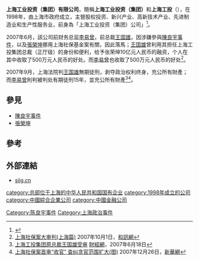 '''上海工业投资（集团）有限公司'''，簡稱'''上海工业投资（集团）'''和'''上海工投'''（{{lang-en|'''Shanghai Industrial Investment (Group) Co., Ltd.'''}}），在1998年，由上海市政府成立，主營股权投资、新兴产业、高新技术产业、先进制造业和生产性服务业，前身為「上海工业投资（集团）公司」<ref>{{Cite web |url=http://www.siig.cn/catalog/about/about.action?pid=1000001 |title=上海工业投资（集团）有限公司簡介 |accessdate=2017-03-26 |archive-date=2014-11-20 |archive-url=https://web.archive.org/web/20141120231213/http://www.siig.cn/catalog/about/about.action?pid=1000001 |dead-url=no }}</ref>。

2007年6月，該公司前财务总监[[李易曾|李易曾]]，前总裁[[王国雄|王国雄]]，因涉嫌參與[[陳良宇事件|陳良宇事件]]，以及[[張榮坤|張榮坤]]挪用上海社保基金案有關，因此落馬；[[王国雄|王国雄]]曾利用其担任上海工投集团总裁（正厅级）的身份和便利，给予张荣坤10亿元人民币的融资，个人在其中收取了500万元人民币的好处。而[[李易曾|李易曾]]也收取了500万元人民币的好处<ref>[http://futures.money.hexun.com/2530998.shtml 上海社保案大审判(上海篇)] {{Wayback|url=http://futures.money.hexun.com/2530998.shtml |date=20190124104341 }} 2007年10月1日，[[和訊網|和訊網]]</ref>。

2007年9月，上海法院判[[王国雄|王国雄]]無期徒刑，剥夺政治权利终身，充公所有財產；而[[李易曾|李易曾]]則判被判处有期徒刑15年，並充公所有財產<ref>[http://www.caijing.com.cn/2007-06-18/100022511.html 上海工投集团原总裁王国雄受审] {{Wayback|url=http://www.caijing.com.cn/2007-06-18/100022511.html |date=20100801191450 }} [[財經網|財經網]]，2007年6月18日</ref><ref>[http://news.xinhuanet.com/local/2007-12/26/content_7313007.htm 上海社保案首审“收官” 查纠贪官范围扩大(图)] {{Wayback|url=http://news.xinhuanet.com/local/2007-12/26/content_7313007.htm |date=20081019221756 }}2007年12月26日，[[新華網|新華網]]</ref>。

==參見==
*[[陳良宇事件|陳良宇事件]]
*[[張榮坤|張榮坤]]

==參考==
{{reflist}}

==外部連結==
*[http://www.siig.cn siig.cn]{{Wayback|url=http://www.siig.cn/ |date=20200218152024 }}

[[category:总部位于上海的中华人民共和国国有企业|category:总部位于上海的中华人民共和国国有企业]]
[[category:1998年成立的公司|category:1998年成立的公司]]
[[category:中國綜合企業公司|category:中國綜合企業公司]]
[[category:中國金融公司|category:中國金融公司]]
[[Category:陈良宇事件|Category:陈良宇事件]]
[[Category:上海政治事件|Category:上海政治事件]]